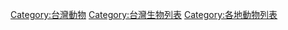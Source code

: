 [[Category:台灣動物|Category:台灣動物]]
[[Category:台灣生物列表|Category:台灣生物列表]]
[[Category:各地動物列表|Category:各地動物列表]]